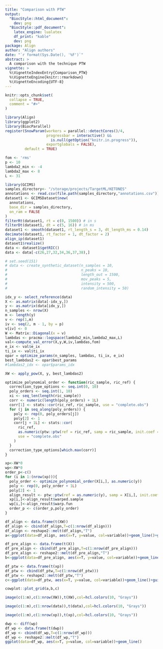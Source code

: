 ```yaml
---
title: "Comparison with PTW"
output:
  "BiocStyle::html_document":
    dev: png
  "BiocStyle::pdf_document":
    latex_engine: lualatex
    df_print: "kable"
    dev: png
package: Align
author: "Align authors"
date: "`r format(Sys.Date(), '%F')`"
abstract: >
  A comparison with the technique PTW
vignette: >
  %\VignetteIndexEntry{Comparison_PTW}
  %\VignetteEngine{knitr::rmarkdown}
  %\VignetteEncoding{UTF-8}
---
```


```r
knitr::opts_chunk$set(
  collapse = TRUE,
  comment = "#>"
)
```

```r
library(Align)
library(ggplot2)
library(BiocParallel)
register(SnowParam(workers = parallel::detectCores()/4, 
                   progressbar = interactive() && 
                     is.null(getOption("knitr.in.progress")), 
                   exportglobals = FALSE), 
         default = TRUE)
```

```r
fom <- 'rms'
p <- 10
lambda2_min <- -4
lambda2_max <- 8
L <- 31
```

```r
library(GCIMS)
samples_directory<- "/storage/projects/TargetML/KETONES"
annotations <- read.csv(file.path(samples_directory,"annotations.csv"))
dataset1 <- GCIMSDataset$new(
  annotations,
  base_dir = samples_directory,
  on_ram = FALSE
)
filterRt(dataset1, rt = c(0, 1500)) # in s
filterDt(dataset1, dt = c(5, 16)) # in ms
dataset1 <- smooth(dataset1, rt_length_s = 3, dt_length_ms = 0.14)
decimate(dataset1, rt_factor = 1, dt_factor = 2)
align_ip(dataset1)
dataset1$realize()
data <- dataset1$getRIC()
data <- data[-c(26,27,32,34,36,37,38),]
```


```r
# set.seed(151)
# data <- create_synthetic_dataset(n_samples = 10,
#                                  n_peaks = 10,
#                                  length_out = 1500,
#                                  mov_peaks = 5,
#                                  intensity = 500,
#                                  random_intensity = 50)
```

```r
idx_y <- select_reference(data)
X <- as.matrix(data[-idx_y,])
y <- as.matrix(data[idx_y,])
n_samples <- nrow(X)
m <- length(y)
v <- rep(1,m)
iv <- seq(2, m - 1, by = p)
v[iv] <- 0
W <- Matrix::Diagonal(x = v)
lambdas <- pracma::logspace(lambda2_min,lambda2_max,L)
val<-compute_val_error(X,y,W,iv,lambdas,fom)
e_ix <- val$e_ix
ti_ix <- val$ti_ix
opar = optimize_params(n_samples, lambdas, ti_ix, e_ix)
best_lambdas2 <- opar$best_params
#lambdas2_idx <- opar$params_idx
```


```r
XW <- apply_pow(X, y, best_lambdas2)
```

```r
optimize_polynomial_order <- function(ric_sample, ric_ref) {
  correction_type_options <- seq.int(0, 10)
  poly_orders <- seq.int(1, 10)
  xi <- seq_len(length(ric_sample))
  corr <- numeric(length(poly_orders) + 1L)
  corr[1] <- stats::cor(ric_ref, ric_sample, use = "complete.obs")
  for (j in seq_along(poly_orders)) {
    poly <- rep(0, poly_orders[j])
    poly[2] <- 1
    corr[j + 1L] <- stats::cor(
      ric_ref,
      as.numeric(ptw::ptw(ref = ric_ref, samp = ric_sample, init.coef = poly)$warped.sample[1,]),
      use = "complete.obs"
    )
  }
  correction_type_options[which.max(corr)]
}
```

```r
xp<-XW*0
wp<-XW*0
order_p<-c()
for (i in 1:(nrow(xp))){
  poly_order <- optimize_polynomial_order(X[i,], as.numeric(y))
  poly <- rep(0, poly_order + 1L)
  poly[2] <- 1
  align_result <- ptw::ptw(ref = as.numeric(y), samp = X[i,], init.coef = poly)
  xp[i,]<-align_result$warped.sample
  wp[i,]<-align_result$warp.fun
  order_p <- c(order_p,poly_order)
}
```

```r
df_align <- data.frame(t(XW))
df_align <- cbind(df_align,T=c(1:nrow(df_align)))
df_align <- reshape2::melt(df_align,"T")
a<-ggplot(data=df_align, aes(x=T, y=value, col=variable))+geom_line()+guides(colour="none")

df_pre_align <- data.frame(t(X))
df_pre_align <- cbind(df_pre_align,T=c(1:nrow(df_pre_align)))
df_pre_align <- reshape2::melt(df_pre_align,"T")
b<-ggplot(data=df_pre_align, aes(x=T, y=value, col=variable))+geom_line()+guides(colour="none")

df_ptw <- data.frame(t(xp))
df_ptw <- cbind(df_ptw,T=c(1:nrow(df_ptw)))
df_ptw <- reshape2::melt(df_ptw,"T")
c<-ggplot(data=df_ptw, aes(x=T, y=value, col=variable))+geom_line()+guides(colour="none")

cowplot::plot_grid(a,b,c)
```

```r
image(c(1:m),c(1:nrow(XW)),t(XW),col=hcl.colors(10, "Grays"))
```

```r
image(c(1:m),c(1:nrow(data)),t(data),col=hcl.colors(10, "Grays"))
```

```r
image(c(1:m),c(1:nrow(xp)),t(xp),col=hcl.colors(10, "Grays"))
```

```r
dwp <- diff(wp)
df_wp <- data.frame(t(dwp))
df_wp <- cbind(df_wp,T=c(1:nrow(df_wp)))
df_wp <- reshape2::melt(df_wp,"T")
ggplot(data=df_wp, aes(x=T, y=value, col=variable))+geom_line()
```
